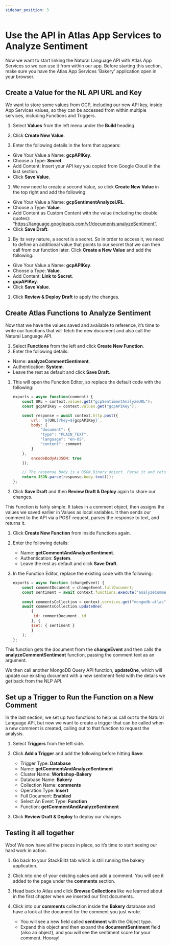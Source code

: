 ```yaml
---
sidebar_position: 3
---
```


# Use the API in Atlas App Services to Analyze Sentiment

Now we want to start linking the Natural Language API with Atlas App Services so we can use it from within our app.
Before starting this section, make sure you have the Atlas App Services 'Bakery' application open in your browser.

## Create a Value for the NL API URL and Key

We want to store some values from GCP, including our new API key, inside App Services values, so they can be accessed from within multiple services, including Functions and Triggers.

1. Select **Values** from the left menu under the **Build** heading.

1. Click **Create New Value**.

1. Enter the following details in the form that appears:
- Give Your Value a Name: **gcpAPIKey**. 
- Choose a Type: **Secret**.
- Add Content: Insert your API key you copied from Google Cloud in the last section.
- Click **Save Value**.

1. We now need to create a second Value, so click **Create New Value** in the top right and add the following:

- Give Your Value a Name: **gcpSentimentAnalyzeURL**.
- Choose a Type: **Value**.
- Add Content as Custom Content with the value (including the double quotes): “https://language.googleapis.com/v1/documents:analyzeSentiment”.
- Click **Save Draft**.

1. By its very nature, a secret is a secret. So in order to access it, we need to define an additional value that points to our secret that we can then call from our function later. 
Click **Create a New Value** and add the following:
- Give Your Value a Name: **gcpAPIKey**. 
- Choose a Type: **Value**.
- Add Content: **Link to Secret**.
- **gcpAPIKey**.
- Click **Save Value**.

1. Click **Review & Deploy Draft** to apply the changes.

## Create Atlas Functions to Analyze Sentiment

Now that we have the values saved and available to reference, it’s time to write our functions that will fetch the new document and also call the Natural Language API.

1. Select **Functions** from the left and click **Create New Function**.
1. Enter the following details:

- Name: **analyzeCommentSentiment**.
- Authentication: **System**.
- Leave the rest as default and click **Save Draft**.

1. This will open the Function Editor, so replace the default code with the following:

    ```js
    exports = async function(comment) {
        const URL = context.values.get("gcpSentimentAnalyzeURL");
        const gcpAPIKey = context.values.get("gcpAPIKey");

        const response = await context.http.post({
            url: `${URL}?key=${gcpAPIKey}`,
            body: {
                "document": {
                "type": "PLAIN_TEXT",
                "language": "en-US",
                "content": comment
            }
        },
            encodeBodyAsJSON: true
        });

        // The response body is a BSON.Binary object. Parse it and return.
        return JSON.parse(response.body.text());
    };
    ```

1. Click **Save Draft** and then **Review Draft & Deploy** again to share our changes.

This Function is fairly simple. It takes in a comment object, then assigns the values we saved earlier in Values as local variables. It then sends our comment to the API via a POST request, parses the response to text, and returns it.

1. Click **Create New Function** from inside Functions again.
1. Enter the following details:
    - Name: **getCommentAndAnalyzeSentiment**.
    - Authentication: **System**.
    - Leave the rest as default and click **Save Draft**.

1. In the Function Editor, replace the existing code with the following:

    ```js
    exports = async function (changeEvent) {
        const commentDocument = changeEvent.fullDocument;
        const sentiment = await context.functions.execute("analyzeCommentSentiment", commentDocument.text);
        
        const commentsCollection = context.services.get("mongodb-atlas").db("Bakery").collection("comments");
        await commentsCollection.updateOne(
            {
            _id: commentDocument._id
            }, {
            $set: { sentiment }
            }
        );
    };
    ```

This function gets the document from the **changeEvent** and then calls the **analyzeCommentSentiment** function, passing the comment text as an argument.

We then call another MongoDB Query API function, **updateOne**, which will update our existing document with a new sentiment field with the details we get back from the NLP API.

## Set up a Trigger to Run the Function on a New Comment

In the last section, we set up two functions to help us call out to the Natural Language API, but now we want to create a trigger that can be called when a new comment is created, calling out to that function to request the analysis.

1. Select **Triggers** from the left side.
1. Click **Add a Trigger** and add the following before hitting **Save**:
    - Trigger Type: **Database**
    - Name: **getCommentAndAnalyzeSentiment**
    - Cluster Name: **Workshop-Bakery**
    - Database Name: **Bakery**
    - Collection Name: **comments**
    - Operation Type: **Insert**
    - Full Document: **Enabled**
    - Select An Event Type: **Function**
    - Function: **getCommentAndAnalyzeSentiment**

1. Click **Review Draft & Deploy** to deploy our changes.

## Testing it all together

Woo! We now have all the pieces in place, so it’s time to start seeing our hard work in action.

1. Go back to your StackBlitz tab which is still running the bakery application.

1. Click into one of your existing cakes and add a comment. You will see it added to the page under the **comments** section.

1. Head back to Atlas and click **Browse Collections** like we learned about in the first chapter when we inserted our first documents.

1. Click into our **comments** collection inside the **Bakery** database and have a look at the document for the comment you just wrote.
    - You will see a new field called **sentiment** with the Object type.
    - Expand this object and then expand the **documentSentiment** field (also an object), and you will see the sentiment score for your comment. Hooray! 
 